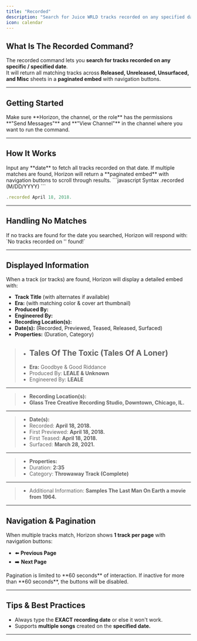 ---
title: "Recorded"
description: "Search for Juice WRLD tracks recorded on any specified date across Released, Unreleased, Unsurfaced, and Misc sheets."
icon: calendar
---

## What Is The Recorded Command?

The recorded command lets you **search for tracks recorded on any specific / specified date**.  
It will return all matching tracks across **Released, Unreleased, Unsurfaced, and Misc** sheets in a **paginated embed** with navigation buttons.

---

## Getting Started

<Steps>
    <Step title="Ensure Permissions">
        <Info>
            Make sure **Horizon, the channel, or the role** has the permissions **"Send Messages"** and **"View Channel"** in the channel where you want to run the command.
        </Info>
    </Step>
</Steps>

---

## How It Works

<Info>
Input any **date** to fetch all tracks recorded on that date.  
If multiple matches are found, Horizon will return a **paginated embed** with navigation buttons to scroll through results.
</Info>

<CodeGroup>
```javascript Syntax
.recorded (M/DD/YYYY)
```

```javascript Example
.recorded April 18, 2018.
```
</CodeGroup>

---

## Handling No Matches

<Warning title="No Tracks Found">
If no tracks are found for the date you searched, Horizon will respond with:  
`No tracks recorded on '<searchterm>' found!`
</Warning>

---

## Displayed Information

When a track (or tracks) are found, Horizon will display a detailed embed with:

- **Track Title** (with alternates if available)  
- **Era:** (with matching color & cover art thumbnail)  
- **Produced By:** 
- **Engineered By:**   
- **Recording Location(s):**  
- **Date(s):** (Recorded, Previewed, Teased, Released, Surfaced)  
- **Properties:** (Duration, Category)

<Info title="Example Embed">

> - ## **Tales Of The Toxic (Tales Of A Loner)**  
> - **Era:** Goodbye & Good Riddance
> - Produced By: **LEALE & Unknown**
> - Engineered By: **LEALE**
---
> - **Recording Location(s):**
> - **Glass Tree Creative Recording Studio, Downtown, Chicago, IL.**  
---
> - **Date(s):**  
> - Recorded: **April 18, 2018.**  
> - First Previewed: **April 18, 2018.**
> - First Teased: **April 18, 2018.**
> - Surfaced: **March 28, 2021.**
---
> - **Properties:**
> - Duration: **2:35**
> - Category: **Throwaway Track (Complete)**
---
> - Additional Information:
**Samples The Last Man On Earth a movie from 1964.**
</Info>

---

## Navigation & Pagination

When multiple tracks match, Horizon shows **1 track per page** with navigation buttons:

- ⬅️ **Previous Page**  
- ➡️ **Next Page**  

<Info>
Pagination is limited to **60 seconds** of interaction. If inactive for more than **60 seconds**, the buttons will be disabled.
</Info>

---

## Tips & Best Practices

- Always type the **EXACT recording date** or else it won't work.  
- Supports **multiple songs** created on the **specified date.**  

---
